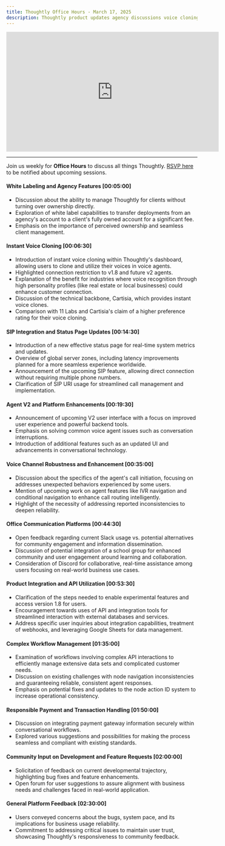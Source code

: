 ```yaml
---
title: Thoughtly Office Hours - March 17, 2025
description: Thoughtly product updates agency discussions voice cloning SIP integration and user feedback
---
```


<Frame caption="Thoughtly Office Hours - March 24, 2024">
	<iframe width="560" height="315" src="https://drive.google.com/file/d/1s4Piu8ozWbHKwSkgI4cvs8dT1r1HbgRr/preview" title="Video player" frameborder="0" allow="accelerometer; autoplay; clipboard-write; encrypted-media; gyroscope; picture-in-picture; web-share" referrerpolicy="strict-origin-when-cross-origin" allowfullscreen></iframe>
</Frame>

---

Join us weekly for **Office Hours** to discuss all things Thoughtly. [RSVP here](https://thoughtly.com/office-hours) to be notified about upcoming sessions.

#### White Labeling and Agency Features [00:05:00]
- Discussion about the ability to manage Thoughtly for clients without turning over ownership directly.
- Exploration of white label capabilities to transfer deployments from an agency's account to a client's fully owned account for a significant fee.
- Emphasis on the importance of perceived ownership and seamless client management.

#### Instant Voice Cloning [00:06:30]
- Introduction of instant voice cloning within Thoughtly's dashboard, allowing users to clone and utilize their voices in voice agents.
- Highlighted connection restriction to v1.8 and future v2 agents.
- Explanation of the benefit for industries where voice recognition through high personality profiles (like real estate or local businesses) could enhance customer connection.
- Discussion of the technical backbone, Cartisia, which provides instant voice clones.
- Comparison with 11 Labs and Cartisia's claim of a higher preference rating for their voice cloning.

#### SIP Integration and Status Page Updates [00:14:30]
- Introduction of a new effective status page for real-time system metrics and updates.
- Overview of global server zones, including latency improvements planned for a more seamless experience worldwide.
- Announcement of the upcoming SIP feature, allowing direct connection without requiring multiple phone numbers.
- Clarification of SIP URI usage for streamlined call management and implementation.

#### Agent V2 and Platform Enhancements [00:19:30]
- Announcement of upcoming V2 user interface with a focus on improved user experience and powerful backend tools.
- Emphasis on solving common voice agent issues such as conversation interruptions.
- Introduction of additional features such as an updated UI and advancements in conversational technology.

#### Voice Channel Robustness and Enhancement [00:35:00]
- Discussion about the specifics of the agent's call initiation, focusing on addresses unexpected behaviors experienced by some users.
- Mention of upcoming work on agent features like IVR navigation and conditional navigation to enhance call routing intelligently.
- Highlight of the necessity of addressing reported inconsistencies to deepen reliability.

#### Office Communication Platforms [00:44:30]
- Open feedback regarding current Slack usage vs. potential alternatives for community engagement and information dissemination.
- Discussion of potential integration of a school group for enhanced community and user engagement around learning and collaboration.
- Consideration of Discord for collaborative, real-time assistance among users focusing on real-world business use cases.

#### Product Integration and API Utilization [00:53:30]
- Clarification of the steps needed to enable experimental features and access version 1.8 for users.
- Encouragement towards uses of API and integration tools for streamlined interaction with external databases and services.
- Address specific user inquiries about integration capabilities, treatment of webhooks, and leveraging Google Sheets for data management.

#### Complex Workflow Management [01:35:00]
- Examination of workflows involving complex API interactions to efficiently manage extensive data sets and complicated customer needs.
- Discussion on existing challenges with node navigation inconsistencies and guaranteeing reliable, consistent agent responses.
- Emphasis on potential fixes and updates to the node action ID system to increase operational consistency.

#### Responsible Payment and Transaction Handling [01:50:00]
- Discussion on integrating payment gateway information securely within conversational workflows.
- Explored various suggestions and possibilities for making the process seamless and compliant with existing standards.

#### Community Input on Development and Feature Requests [02:00:00]
- Solicitation of feedback on current developmental trajectory, highlighting bug fixes and feature enhancements.
- Open forum for user suggestions to assure alignment with business needs and challenges faced in real-world application.

#### General Platform Feedback [02:30:00]
- Users conveyed concerns about the bugs, system pace, and its implications for business usage reliability.
- Commitment to addressing critical issues to maintain user trust, showcasing Thoughtly's responsiveness to community feedback.


<NextSection
    title="Get Started"
    icon="rocket"
    href="https://auth.thought.ly/signup"
    description="Sign up for a free account and start building your Voice Agent today ->"
/>

